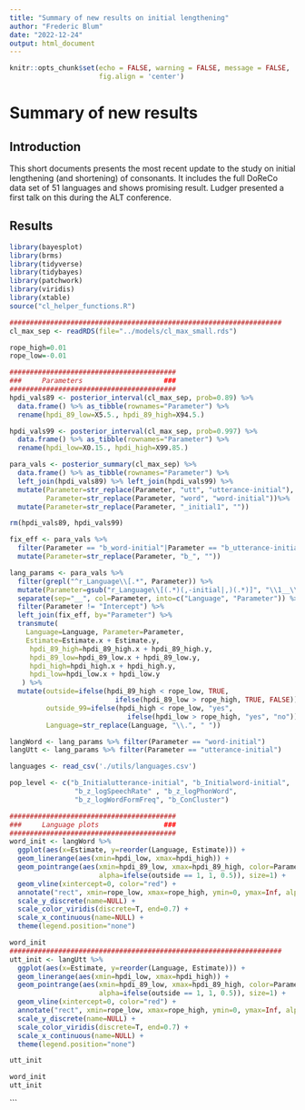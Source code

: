 ```yaml
---
title: "Summary of new results on initial lengthening"
author: "Frederic Blum"
date: "2022-12-24"
output: html_document
---
```


```r
knitr::opts_chunk$set(echo = FALSE, warning = FALSE, message = FALSE,
                      fig.align = 'center')
```

# Summary of new results

## Introduction

This short documents presents the most recent update to the study on initial lengthening (and shortening) of consonants.
It includes the full DoReCo data set of 51 languages and shows promising result.
Ludger presented a first talk on this during the ALT conference.

## Results

```r
library(bayesplot)
library(brms)
library(tidyverse)
library(tidybayes)
library(patchwork)
library(viridis)
library(xtable)
source("cl_helper_functions.R")

###################################################################
cl_max_sep <- readRDS(file="../models/cl_max_small.rds")

rope_high=0.01
rope_low=-0.01

#########################################
###     Parameters                    ###
#########################################
hpdi_vals89 <- posterior_interval(cl_max_sep, prob=0.89) %>% 
  data.frame() %>% as_tibble(rownames="Parameter") %>% 
  rename(hpdi_89_low=X5.5., hpdi_89_high=X94.5.)

hpdi_vals99 <- posterior_interval(cl_max_sep, prob=0.997) %>% 
  data.frame() %>% as_tibble(rownames="Parameter") %>% 
  rename(hpdi_low=X0.15., hpdi_high=X99.85.)

para_vals <- posterior_summary(cl_max_sep) %>% 
  data.frame() %>% as_tibble(rownames="Parameter") %>% 
  left_join(hpdi_vals89) %>% left_join(hpdi_vals99) %>% 
  mutate(Parameter=str_replace(Parameter, "utt", "utterance-initial"),
         Parameter=str_replace(Parameter, "word", "word-initial"))%>%
  mutate(Parameter=str_replace(Parameter, "_initial1", "")) 

rm(hpdi_vals89, hpdi_vals99)

fix_eff <- para_vals %>% 
  filter(Parameter == "b_word-initial"|Parameter == "b_utterance-initial") %>% 
  mutate(Parameter=str_replace(Parameter, "b_", ""))

lang_params <- para_vals %>% 
  filter(grepl("^r_Language\\[.*", Parameter)) %>% 
  mutate(Parameter=gsub("r_Language\\[(.*)(,-initial|,)(.*)]", "\\1__\\3", Parameter)) %>% 
  separate(sep="__", col=Parameter, into=c("Language", "Parameter")) %>% 
  filter(Parameter != "Intercept") %>% 
  left_join(fix_eff, by="Parameter") %>% 
  transmute(
    Language=Language, Parameter=Parameter,
    Estimate=Estimate.x + Estimate.y,
     hpdi_89_high=hpdi_89_high.x + hpdi_89_high.y,
     hpdi_89_low=hpdi_89_low.x + hpdi_89_low.y,
     hpdi_high=hpdi_high.x + hpdi_high.y,
     hpdi_low=hpdi_low.x + hpdi_low.y
   ) %>% 
  mutate(outside=ifelse(hpdi_89_high < rope_low, TRUE, 
                          ifelse(hpdi_89_low > rope_high, TRUE, FALSE)),
         outside_99=ifelse(hpdi_high < rope_low, "yes", 
                             ifelse(hpdi_low > rope_high, "yes", "no")),
         Language=str_replace(Language, "\\.", " "))

langWord <- lang_params %>% filter(Parameter == "word-initial")
langUtt <- lang_params %>% filter(Parameter == "utterance-initial")

languages <- read_csv('./utils/languages.csv')

pop_level <- c("b_Initialutterance-initial", "b_Initialword-initial", 
                "b_z_logSpeechRate" , "b_z_logPhonWord",
                "b_z_logWordFormFreq", "b_ConCluster")

#########################################
###     Language plots                ###
#########################################
word_init <- langWord %>% 
  ggplot(aes(x=Estimate, y=reorder(Language, Estimate))) +
  geom_linerange(aes(xmin=hpdi_low, xmax=hpdi_high)) + 
  geom_pointrange(aes(xmin=hpdi_89_low, xmax=hpdi_89_high, color=Parameter,
                      alpha=ifelse(outside == 1, 1, 0.5)), size=1) +  
  geom_vline(xintercept=0, color="red") +
  annotate("rect", xmin=rope_low, xmax=rope_high, ymin=0, ymax=Inf, alpha=.2) +
  scale_y_discrete(name=NULL) +
  scale_color_viridis(discrete=T, end=0.7) +
  scale_x_continuous(name=NULL) +
  theme(legend.position="none")

word_init
###################################################################
utt_init <- langUtt %>% 
  ggplot(aes(x=Estimate, y=reorder(Language, Estimate))) +
  geom_linerange(aes(xmin=hpdi_low, xmax=hpdi_high)) + 
  geom_pointrange(aes(xmin=hpdi_89_low, xmax=hpdi_89_high, color=Parameter,
                      alpha=ifelse(outside == 1, 1, 0.5)), size=1) +  
  geom_vline(xintercept=0, color="red") +
  annotate("rect", xmin=rope_low, xmax=rope_high, ymin=0, ymax=Inf, alpha=.2) +
  scale_y_discrete(name=NULL) +
  scale_color_viridis(discrete=T, end=0.7) +
  scale_x_continuous(name=NULL) +
  theme(legend.position="none")

utt_init
```

```r
word_init
utt_init
```
```